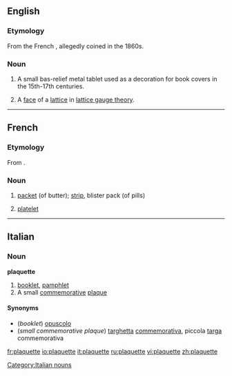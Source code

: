 ==English==

===Etymology===

From the French {{term|lang=fr|plaquette||small plaque}}, allegedly coined in the 1860s.

===Noun===
{{en-noun}}

# A small bas-relief metal tablet used as a decoration for book covers in the 15th-17th centuries.
# {{physics}} A [[face]]  of a [[lattice]] in [[w:lattice gauge theory|lattice gauge theory]].

----

==French==
===Etymology===
From {{suffix|plaque|ette|lang=fr}}.

===Noun===
{{fr-noun|f}}

# [[packet]] (of butter); [[strip]], blister pack (of pills)
# {{medicine|lang=fr}} [[platelet]]

----

==Italian==

===Noun===
'''plaquette''' {{f|inv}}

# [[booklet]], [[pamphlet]]
# A small [[commemorative]] [[plaque]]

====Synonyms====
*(''booklet'') [[opuscolo]]
*(''small commemorative plaque'') [[targhetta]] [[commemorativa]], piccola [[targa]] commemorativa

[[Category:Italian nouns]]

[[fr:plaquette]]
[[io:plaquette]]
[[it:plaquette]]
[[ru:plaquette]]
[[vi:plaquette]]
[[zh:plaquette]]